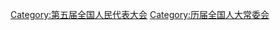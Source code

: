 {{Catmore|第五届全国人民代表大会常务委员会}}

[[Category:第五届全国人民代表大会|Category:第五届全国人民代表大会]]
[[Category:历届全国人大常委会|Category:历届全国人大常委会]]
